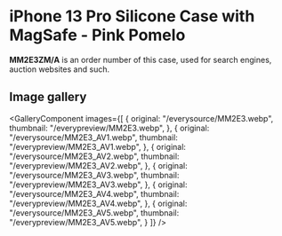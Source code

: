 
# iPhone 13 Pro Silicone Case with MagSafe - Pink Pomelo

<Callout type='info' emoji='👉🏻'>**MM2E3ZM/A** is an order number of this case, used for search engines, auction websites and such.</Callout>

## Image gallery

<GalleryComponent
    images={[
      {
        original: "/everysource/MM2E3.webp",
        thumbnail: "/everypreview/MM2E3.webp",
      },
      {
        original: "/everysource/MM2E3_AV1.webp",
        thumbnail: "/everypreview/MM2E3_AV1.webp",
      },
      {
        original: "/everysource/MM2E3_AV2.webp",
        thumbnail: "/everypreview/MM2E3_AV2.webp",
      },
      {
        original: "/everysource/MM2E3_AV3.webp",
        thumbnail: "/everypreview/MM2E3_AV3.webp",
      },
      {
        original: "/everysource/MM2E3_AV4.webp",
        thumbnail: "/everypreview/MM2E3_AV4.webp",
      },
      {
        original: "/everysource/MM2E3_AV5.webp",
        thumbnail: "/everypreview/MM2E3_AV5.webp",
      }
    ]}
  />
